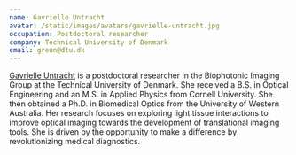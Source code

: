 ```yaml
---
name: Gavrielle Untracht
avatar: /static/images/avatars/gavrielle-untracht.jpg
occupation: Postdoctoral researcher
company: Technical University of Denmark
email: greun@dtu.dk
---
```


<a href="https://orbit.dtu.dk/en/persons/gavrielle-untracht">Gavrielle Untracht</a> is a postdoctoral researcher in the Biophotonic Imaging Group at the Technical University of Denmark.
She received a B.S. in Optical Engineering and an M.S. in Applied Physics from Cornell University.
She then obtained a Ph.D. in Biomedical Optics from the University of Western Australia.
Her research focuses on exploring light tissue interactions to improve optical imaging towards the development of translational imaging tools.
She is driven by the opportunity to make a difference by revolutionizing medical diagnostics.